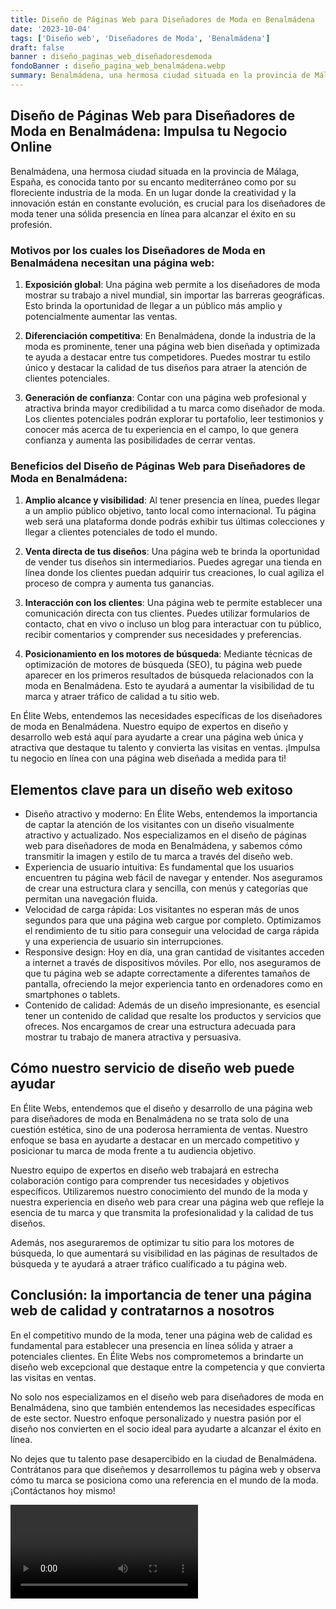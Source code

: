 ```yaml
---
title: Diseño de Páginas Web para Diseñadores de Moda en Benalmádena
date: '2023-10-04'
tags: ['Diseño web', 'Diseñadores de Moda', 'Benalmádena']
draft: false
banner : diseño_paginas_web_diseñadoresdemoda
fondoBanner : diseño_pagina_web_benalmádena.webp
summary: Benalmádena, una hermosa ciudad situada en la provincia de Málaga, España, es conocida tanto por su encanto mediterráneo como por su floreciente industria de la moda. En un lugar donde la creatividad y la innovación están en constante evolución, es crucial para los diseñadores de moda tener una sólida presencia en línea para alcanzar el éxito en su profesión.
---
```


## Diseño de Páginas Web para Diseñadores de Moda en Benalmádena: Impulsa tu Negocio Online

Benalmádena, una hermosa ciudad situada en la provincia de Málaga, España, es conocida tanto por su encanto mediterráneo como por su floreciente industria de la moda. En un lugar donde la creatividad y la innovación están en constante evolución, es crucial para los diseñadores de moda tener una sólida presencia en línea para alcanzar el éxito en su profesión.

### Motivos por los cuales los Diseñadores de Moda en Benalmádena necesitan una página web:

1. **Exposición global**: Una página web permite a los diseñadores de moda mostrar su trabajo a nivel mundial, sin importar las barreras geográficas. Esto brinda la oportunidad de llegar a un público más amplio y potencialmente aumentar las ventas.

2. **Diferenciación competitiva**: En Benalmádena, donde la industria de la moda es prominente, tener una página web bien diseñada y optimizada te ayuda a destacar entre tus competidores. Puedes mostrar tu estilo único y destacar la calidad de tus diseños para atraer la atención de clientes potenciales.

3. **Generación de confianza**: Contar con una página web profesional y atractiva brinda mayor credibilidad a tu marca como diseñador de moda. Los clientes potenciales podrán explorar tu portafolio, leer testimonios y conocer más acerca de tu experiencia en el campo, lo que genera confianza y aumenta las posibilidades de cerrar ventas.

### Beneficios del Diseño de Páginas Web para Diseñadores de Moda en Benalmádena:

1. **Amplio alcance y visibilidad**: Al tener presencia en línea, puedes llegar a un amplio público objetivo, tanto local como internacional. Tu página web será una plataforma donde podrás exhibir tus últimas colecciones y llegar a clientes potenciales de todo el mundo.

2. **Venta directa de tus diseños**: Una página web te brinda la oportunidad de vender tus diseños sin intermediarios. Puedes agregar una tienda en línea donde los clientes puedan adquirir tus creaciones, lo cual agiliza el proceso de compra y aumenta tus ganancias.

3. **Interacción con los clientes**: Una página web te permite establecer una comunicación directa con tus clientes. Puedes utilizar formularios de contacto, chat en vivo o incluso un blog para interactuar con tu público, recibir comentarios y comprender sus necesidades y preferencias.

4. **Posicionamiento en los motores de búsqueda**: Mediante técnicas de optimización de motores de búsqueda (SEO), tu página web puede aparecer en los primeros resultados de búsqueda relacionados con la moda en Benalmádena. Esto te ayudará a aumentar la visibilidad de tu marca y atraer tráfico de calidad a tu sitio web.

En Élite Webs, entendemos las necesidades específicas de los diseñadores de moda en Benalmádena. Nuestro equipo de expertos en diseño y desarrollo web está aquí para ayudarte a crear una página web única y atractiva que destaque tu talento y convierta las visitas en ventas. ¡Impulsa tu negocio en línea con una página web diseñada a medida para ti!

<GifSeo />

<Cta />

## Elementos clave para un diseño web exitoso

- Diseño atractivo y moderno: En Élite Webs, entendemos la importancia de captar la atención de los visitantes con un diseño visualmente atractivo y actualizado. Nos especializamos en el diseño de páginas web para diseñadores de moda en Benalmádena, y sabemos cómo transmitir la imagen y estilo de tu marca a través del diseño web.
- Experiencia de usuario intuitiva: Es fundamental que los usuarios encuentren tu página web fácil de navegar y entender. Nos aseguramos de crear una estructura clara y sencilla, con menús y categorías que permitan una navegación fluida.
- Velocidad de carga rápida: Los visitantes no esperan más de unos segundos para que una página web cargue por completo. Optimizamos el rendimiento de tu sitio para conseguir una velocidad de carga rápida y una experiencia de usuario sin interrupciones.
- Responsive design: Hoy en día, una gran cantidad de visitantes acceden a internet a través de dispositivos móviles. Por ello, nos aseguramos de que tu página web se adapte correctamente a diferentes tamaños de pantalla, ofreciendo la mejor experiencia tanto en ordenadores como en smartphones o tablets.
- Contenido de calidad: Además de un diseño impresionante, es esencial tener un contenido de calidad que resalte los productos y servicios que ofreces. Nos encargamos de crear una estructura adecuada para mostrar tu trabajo de manera atractiva y persuasiva.

## Cómo nuestro servicio de diseño web puede ayudar

En Élite Webs, entendemos que el diseño y desarrollo de una página web para diseñadores de moda en Benalmádena no se trata solo de una cuestión estética, sino de una poderosa herramienta de ventas. Nuestro enfoque se basa en ayudarte a destacar en un mercado competitivo y posicionar tu marca de moda frente a tu audiencia objetivo.

Nuestro equipo de expertos en diseño web trabajará en estrecha colaboración contigo para comprender tus necesidades y objetivos específicos. Utilizaremos nuestro conocimiento del mundo de la moda y nuestra experiencia en diseño web para crear una página web que refleje la esencia de tu marca y que transmita la profesionalidad y la calidad de tus diseños.

Además, nos aseguraremos de optimizar tu sitio para los motores de búsqueda, lo que aumentará su visibilidad en las páginas de resultados de búsqueda y te ayudará a atraer tráfico cualificado a tu página web.

## Conclusión: la importancia de tener una página web de calidad y contratarnos a nosotros

En el competitivo mundo de la moda, tener una página web de calidad es fundamental para establecer una presencia en línea sólida y atraer a potenciales clientes. En Élite Webs nos comprometemos a brindarte un diseño web excepcional que destaque entre la competencia y que convierta las visitas en ventas.

No solo nos especializamos en el diseño web para diseñadores de moda en Benalmádena, sino que también entendemos las necesidades específicas de este sector. Nuestro enfoque personalizado y nuestra pasión por el diseño nos convierten en el socio ideal para ayudarte a alcanzar el éxito en línea.

No dejes que tu talento pase desapercibido en la ciudad de Benalmádena. Contrátanos para que diseñemos y desarrollemos tu página web y observa cómo tu marca se posiciona como una referencia en el mundo de la moda. ¡Contáctanos hoy mismo!

<Video />

<CtaBot job='Diseñadores de Moda' city='Benalmádena'/>

<Gmaps query='Benalmádena+españa+maps' />